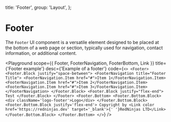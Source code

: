 
  title: 'Footer',
  group: 'Layout',
};

# Footer

The `Footer` UI component is a versatile element designed to be placed at the bottom of a web page or section, typically used for navigation, contact information, or additional content.

<Playground
  scope={{ Footer, FooterNavigation, FooterBottom, Link }}
  title={'Footer example'}
  desc={'Example of a footer'}
  code={`
  <>
    <Footer>
      <Footer.Block justify="space-between">
        <FooterNavigation title="Footer Title">
            <FooterNavigation.Item href="#">Item 1</FooterNavigation.Item>
            <FooterNavigation.Item href="#">Item 2</FooterNavigation.Item>
            <FooterNavigation.Item href="#">Item 3</FooterNavigation.Item>
        </FooterNavigation>
      </Footer.Block>
      <Footer.Block justify="flex-end">
        Test
      </Footer.Block>
    </Footer>
    <Footer.Bottom>
      <Footer.Bottom.Block>
        <div className='logo-footer'>Logo</div>
      </Footer.Bottom.Block>
      <Footer.Bottom.Block justify='flex-end'>
        Copyright by <Link color href='https://redninjas.dev' target='_blank'>{' '}RedNinjas LTD</Link>
      </Footer.Bottom.Block>
    </Footer.Bottom>
  </>
  `}
/>

<Attributes component="Footer" edit="/app/components/footer.mdx"></Attributes>